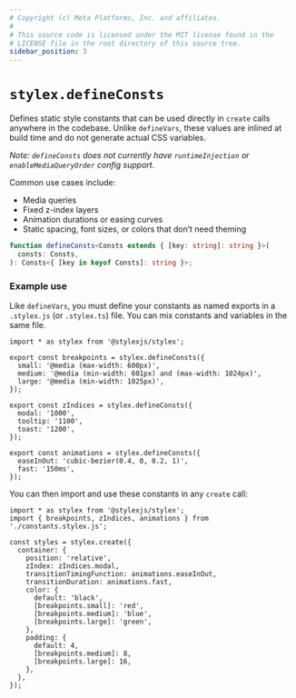 ```yaml
---
# Copyright (c) Meta Platforms, Inc. and affiliates.
#
# This source code is licensed under the MIT license found in the
# LICENSE file in the root directory of this source tree.
sidebar_position: 3
---
```


# `stylex.defineConsts`

Defines static style constants that can be used directly in `create` calls anywhere in the codebase. Unlike `defineVars`, these values are inlined at build time and do not generate actual CSS variables.

*Note: `defineConsts` does not currently have `runtimeInjection` or `enableMediaQueryOrder` config support.*

Common use cases include:
- Media queries
- Fixed z-index layers
- Animation durations or easing curves
- Static spacing, font sizes, or colors that don’t need theming

```ts
function defineConsts<Consts extends { [key: string]: string }>(
  consts: Consts,
): Consts<{ [key in keyof Consts]: string }>;
```

### Example use

Like `defineVars`, you must define your constants as named exports in a `.stylex.js` (or `.stylex.ts`) file. You can mix constants and variables in the same file.

```tsx title="constants.stylex.js"
import * as stylex from '@stylexjs/stylex';

export const breakpoints = stylex.defineConsts({
  small: '@media (max-width: 600px)',
  medium: '@media (min-width: 601px) and (max-width: 1024px)',
  large: '@media (min-width: 1025px)',
});

export const zIndices = stylex.defineConsts({
  modal: '1000',
  tooltip: '1100',
  toast: '1200',
});

export const animations = stylex.defineConsts({
  easeInOut: 'cubic-bezier(0.4, 0, 0.2, 1)',
  fast: '150ms',
});
```

You can then import and use these constants in any `create` call:

```tsx
import * as stylex from '@stylexjs/stylex';
import { breakpoints, zIndices, animations } from './constants.stylex.js';

const styles = stylex.create({
  container: {
    position: 'relative',
    zIndex: zIndices.modal,
    transitionTimingFunction: animations.easeInOut,
    transitionDuration: animations.fast,
    color: {
      default: 'black',
      [breakpoints.small]: 'red',
      [breakpoints.medium]: 'blue',
      [breakpoints.large]: 'green',
    },
    padding: {
      default: 4,
      [breakpoints.medium]: 8,
      [breakpoints.large]: 16,
    },
  },
});
```
